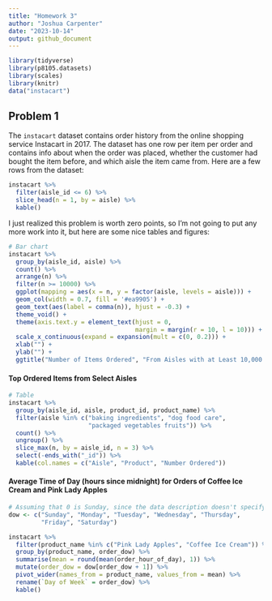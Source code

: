 ```yaml
---
title: "Homework 3"
author: "Joshua Carpenter"
date: "2023-10-14"
output: github_document
---
```


```r
library(tidyverse)
library(p8105.datasets)
library(scales)
library(knitr)
data("instacart")
```

## Problem 1
The `instacart` dataset contains order history from the online shopping service Instacart in 2017. The dataset has one row per item per order and contains info about when the order was placed, whether the customer had bought the item before, and which aisle the item came from. Here are a few rows from the dataset:

```r
instacart %>%
  filter(aisle_id <= 6) %>%
  slice_head(n = 1, by = aisle) %>%
  kable()
```

I just realized this problem is worth zero points, so I'm not going to put any more work into it, but here are some nice tables and figures:
```r
# Bar chart
instacart %>%
  group_by(aisle_id, aisle) %>%
  count() %>%
  arrange(n) %>%
  filter(n >= 10000) %>%
  ggplot(mapping = aes(x = n, y = factor(aisle, levels = aisle))) +
  geom_col(width = 0.7, fill = '#ea9905') +
  geom_text(aes(label = comma(n)), hjust = -0.3) +
  theme_void() +
  theme(axis.text.y = element_text(hjust = 0, 
                                   margin = margin(r = 10, l = 10))) +
  scale_x_continuous(expand = expansion(mult = c(0, 0.2))) +
  xlab("") +
  ylab("") +
  ggtitle("Number of Items Ordered", "From Aisles with at Least 10,000 Orders")
```

#### Top Ordered Items from Select Aisles
```r
# Table
instacart %>%
  group_by(aisle_id, aisle, product_id, product_name) %>%
  filter(aisle %in% c("baking ingredients", "dog food care", 
                      "packaged vegetables fruits")) %>%
  count() %>%
  ungroup() %>%
  slice_max(n, by = aisle_id, n = 3) %>%
  select(-ends_with("_id")) %>%
  kable(col.names = c("Aisle", "Product", "Number Ordered"))
```

#### Average Time of Day (hours since midnight) for Orders of Coffee Ice Cream and Pink Lady Apples
```r
# Assuming that 0 is Sunday, since the data description doesn't specify
dow <- c("Sunday", "Monday", "Tuesday", "Wednesday", "Thursday", 
         "Friday", "Saturday")

instacart %>%
  filter(product_name %in% c("Pink Lady Apples", "Coffee Ice Cream")) %>%
  group_by(product_name, order_dow) %>%
  summarise(mean = round(mean(order_hour_of_day), 1)) %>%
  mutate(order_dow = dow[order_dow + 1]) %>%
  pivot_wider(names_from = product_name, values_from = mean) %>%
  rename(`Day of Week` = order_dow) %>%
  kable()
```

